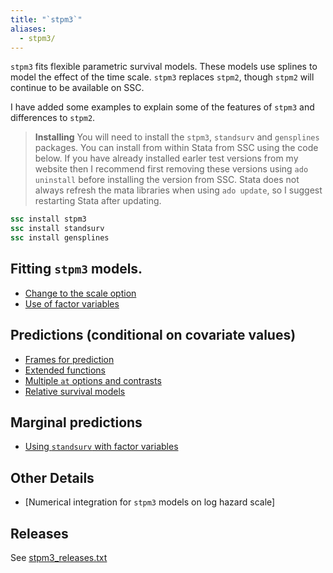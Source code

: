 ```yaml
---
title: "`stpm3`"
aliases:
  - stpm3/
---
```


`stpm3` fits flexible parametric survival models. These models use splines to model the effect of the time scale. 
`stpm3` replaces `stpm2`, though `stpm2` will continue to be available on SSC.

I have added some examples to explain some of the features of `stpm3` and differences to `stpm2`.

> **Installing**
You will need to install the `stpm3`, `standsurv` and `gensplines` packages.
You can install from within Stata from SSC using
the code below. 
If you have already installed earler test versions from my website then I recommend first 
removing these versions using `ado uninstall` before installing the version from SSC.
Stata does not always refresh the mata libraries when using `ado update`, so I 
suggest restarting Stata after updating.

```stata
ssc install stpm3
ssc install standsurv
ssc install gensplines
```

## Fitting `stpm3` models.
- [Change to the scale option](/software/stpm3/scale_option.qmd)
- [Use of factor variables](/software/stpm3/factor_variables.qmd)

## Predictions (conditional on covariate values)
- [Frames for prediction](/software/stpm3/predictions.qmd)
- [Extended functions](/software/stpm3/extended_functions.qmd)
- [Multiple `at` options and contrasts](/software/stpm3/contrasts.qmd)
- [Relative survival models](/software/stpm3/relative_survival_models.qmd)


## Marginal predictions 
- [Using `standsurv` with factor variables](/software/stpm3/standsurv.qmd)

## Other Details
- [Numerical integration for `stpm3` models on log hazard scale]


## Releases

See [stpm3_releases.txt](/software/stpm3/stpm3_releases.txt)

